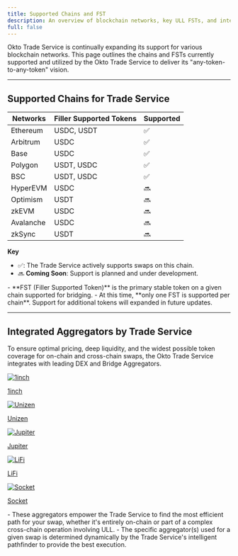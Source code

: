 ```yaml
---
title: Supported Chains and FST
description: An overview of blockchain networks, key ULL FSTs, and integrated aggregators supported by the Okto Trade Service for seamless swaps.
full: false
---
```


Okto Trade Service is continually expanding its support for various blockchain networks. This page outlines the chains and FSTs currently supported and utilized by the Okto Trade Service to deliver its "any-token-to-any-token" vision.

---

## Supported Chains for Trade Service

| Networks | Filler Supported Tokens | Supported |
|---|---|---|
| Ethereum | USDC, USDT | ✅ |
| Arbitrum | USDC | ✅ |
| Base | USDC | ✅ |
| Polygon | USDT, USDC | ✅ |
| BSC | USDT, USDC | ✅ |
| HyperEVM | USDC | 🔜 |
| Optimism | USDT | 🔜 |
| zkEVM | USDC | 🔜 |
| Avalanche | USDC | 🔜 | 
| zkSync | USDT | 🔜 | 

**Key**
- ✅: The Trade Service actively supports swaps on this chain.
- 🔜 **Coming Soon**: Support is planned and under development.

<Callout type="info" title="Note">
- **FST (Filler Supported Token)** is the primary stable token on a given chain supported for bridging.
- At this time, **only one FST is supported per chain**. Support for additional tokens will expanded in future updates.
</Callout>

---

## Integrated Aggregators by Trade Service

To ensure optimal pricing, deep liquidity, and the widest possible token coverage for on-chain and cross-chain swaps, the Okto Trade Service integrates with leading DEX and Bridge Aggregators.

<div className="grid grid-cols-1 sm:grid-cols-2 md:grid-cols-3 lg:grid-cols-5 gap-4 mt-6">
<a href="https://1inch.io/" target="_blank" rel="noopener noreferrer" className="group no-underline">
    <div className="bg-white dark:bg-[#0D0D0D] rounded-xl shadow-sm p-5 flex flex-col items-center justify-center transition-all hover:shadow-md hover:bg-[#f9fafc] dark:hover:bg-[#1A1A1A]">
        <div className="w-16 h-16 mb-3 rounded-full bg-white dark:bg-[#1A1A1A] flex items-center justify-center p-1">
        <img src="/images/1inch.png" alt="1inch" className="w-full h-full object-contain" />
        </div>
        <p className="font-medium text-center">1inch</p>
    </div>
</a>

<a href="https://www.unizen.io/" target="_blank" rel="noopener noreferrer" className="group no-underline">
  <div className="bg-white dark:bg-[#0D0D0D] rounded-xl shadow-sm p-5 flex flex-col items-center justify-center transition-all hover:shadow-md hover:bg-[#f9fafc] dark:hover:bg-[#1A1A1A]">
    <div className="w-16 h-16 mb-3 rounded-full bg-white dark:bg-[#1A1A1A] flex items-center justify-center p-1">
      <img src="/images/unizen.jpeg" alt="Unizen" className="w-full h-full object-contain" />
    </div>
    <p className="font-medium text-center">Unizen</p>
  </div>
</a>

<a href="https://jup.ag/" target="_blank" rel="noopener noreferrer" className="group no-underline">
  <div className="bg-white dark:bg-[#0D0D0D] rounded-xl shadow-sm p-5 flex flex-col items-center justify-center transition-all hover:shadow-md hover:bg-[#f9fafc] dark:hover:bg-[#1A1A1A]">
    <div className="w-16 h-16 mb-3 rounded-full bg-white dark:bg-[#1A1A1A] flex items-center justify-center p-1">
      <img src="/images/jupiter.png" alt="Jupiter" className="w-full h-full object-contain" />
    </div>
    <p className="font-medium text-center">Jupiter</p>
  </div>
</a>
  
<a href="https://li.fi/" target="_blank" rel="noopener noreferrer" className="group no-underline">
  <div className="bg-white dark:bg-[#0D0D0D] rounded-xl shadow-sm p-5 flex flex-col items-center justify-center transition-all hover:shadow-md hover:bg-[#f9fafc] dark:hover:bg-[#1A1A1A]">
    <div className="w-16 h-16 mb-3 rounded-full bg-white dark:bg-[#1A1A1A] flex items-center justify-center p-1">
      <img src="/images/lifi.jpg" alt="LiFi" className="w-full h-full object-contain" />
    </div>
    <p className="font-medium text-center">LiFi</p>
  </div>
</a>

<a href="https://www.socket.tech/" target="_blank" rel="noopener noreferrer" className="group no-underline">
  <div className="bg-white dark:bg-[#0D0D0D] rounded-xl shadow-sm p-5 flex flex-col items-center justify-center transition-all hover:shadow-md hover:bg-[#f9fafc] dark:hover:bg-[#1A1A1A]">
    <div className="w-16 h-16 mb-3 rounded-full bg-white dark:bg-[#1A1A1A] flex items-center justify-center p-1">
      <img src="/images/socket.jpg" alt="Socket" className="w-full h-full object-contain" />
    </div>
    <p className="font-medium text-center">Socket</p>
  </div>
</a>
</div>

<Callout type="info" title="Note">
- These aggregators empower the Trade Service to find the most efficient path for your swap, whether it's entirely on-chain or part of a complex cross-chain operation involving ULL.
- The specific aggregator(s) used for a given swap is determined dynamically by the Trade Service's intelligent pathfinder to provide the best execution.
</Callout>
